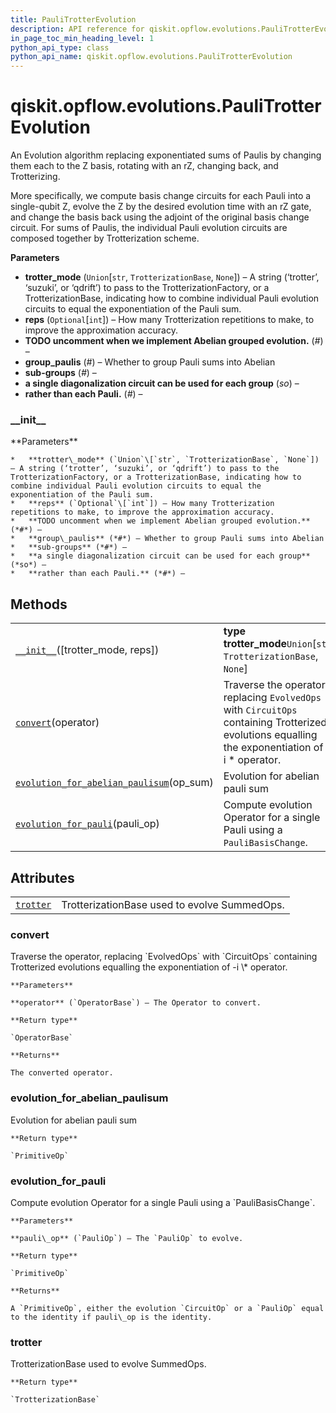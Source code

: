 ```yaml
---
title: PauliTrotterEvolution
description: API reference for qiskit.opflow.evolutions.PauliTrotterEvolution
in_page_toc_min_heading_level: 1
python_api_type: class
python_api_name: qiskit.opflow.evolutions.PauliTrotterEvolution
---
```


# qiskit.opflow\.evolutions.PauliTrotterEvolution

<Class id="qiskit.opflow.evolutions.PauliTrotterEvolution" isDedicatedPage={true} github="https://github.com/qiskit/qiskit/tree/stable/0.18/qiskit/opflow/evolutions/pauli_trotter_evolution.py" signature="PauliTrotterEvolution(trotter_mode='trotter', reps=1)" modifiers="class">
  An Evolution algorithm replacing exponentiated sums of Paulis by changing them each to the Z basis, rotating with an rZ, changing back, and Trotterizing.

  More specifically, we compute basis change circuits for each Pauli into a single-qubit Z, evolve the Z by the desired evolution time with an rZ gate, and change the basis back using the adjoint of the original basis change circuit. For sums of Paulis, the individual Pauli evolution circuits are composed together by Trotterization scheme.

  **Parameters**

  *   **trotter\_mode** (`Union`\[`str`, `TrotterizationBase`, `None`]) – A string (‘trotter’, ‘suzuki’, or ‘qdrift’) to pass to the TrotterizationFactory, or a TrotterizationBase, indicating how to combine individual Pauli evolution circuits to equal the exponentiation of the Pauli sum.
  *   **reps** (`Optional`\[`int`]) – How many Trotterization repetitions to make, to improve the approximation accuracy.
  *   **TODO uncomment when we implement Abelian grouped evolution.** (*#*) –
  *   **group\_paulis** (*#*) – Whether to group Pauli sums into Abelian
  *   **sub-groups** (*#*) –
  *   **a single diagonalization circuit can be used for each group** (*so*) –
  *   **rather than each Pauli.** (*#*) –

  ### \_\_init\_\_

  <Function id="qiskit.opflow.evolutions.PauliTrotterEvolution.__init__" signature="__init__(trotter_mode='trotter', reps=1)">
    **Parameters**

    *   **trotter\_mode** (`Union`\[`str`, `TrotterizationBase`, `None`]) – A string (‘trotter’, ‘suzuki’, or ‘qdrift’) to pass to the TrotterizationFactory, or a TrotterizationBase, indicating how to combine individual Pauli evolution circuits to equal the exponentiation of the Pauli sum.
    *   **reps** (`Optional`\[`int`]) – How many Trotterization repetitions to make, to improve the approximation accuracy.
    *   **TODO uncomment when we implement Abelian grouped evolution.** (*#*) –
    *   **group\_paulis** (*#*) – Whether to group Pauli sums into Abelian
    *   **sub-groups** (*#*) –
    *   **a single diagonalization circuit can be used for each group** (*so*) –
    *   **rather than each Pauli.** (*#*) –
  </Function>

  ## Methods

  |                                                                                                                                                                                                             |                                                                                                                                                   |
  | ----------------------------------------------------------------------------------------------------------------------------------------------------------------------------------------------------------- | ------------------------------------------------------------------------------------------------------------------------------------------------- |
  | [`__init__`](#qiskit.opflow.evolutions.PauliTrotterEvolution.__init__ "qiskit.opflow.evolutions.PauliTrotterEvolution.__init__")(\[trotter\_mode, reps])                                                    | **type trotter\_mode**`Union`\[`str`, `TrotterizationBase`, `None`]                                                                               |
  | [`convert`](#qiskit.opflow.evolutions.PauliTrotterEvolution.convert "qiskit.opflow.evolutions.PauliTrotterEvolution.convert")(operator)                                                                     | Traverse the operator, replacing `EvolvedOps` with `CircuitOps` containing Trotterized evolutions equalling the exponentiation of -i \* operator. |
  | [`evolution_for_abelian_paulisum`](#qiskit.opflow.evolutions.PauliTrotterEvolution.evolution_for_abelian_paulisum "qiskit.opflow.evolutions.PauliTrotterEvolution.evolution_for_abelian_paulisum")(op\_sum) | Evolution for abelian pauli sum                                                                                                                   |
  | [`evolution_for_pauli`](#qiskit.opflow.evolutions.PauliTrotterEvolution.evolution_for_pauli "qiskit.opflow.evolutions.PauliTrotterEvolution.evolution_for_pauli")(pauli\_op)                                | Compute evolution Operator for a single Pauli using a `PauliBasisChange`.                                                                         |

  ## Attributes

  |                                                                                                                               |                                              |
  | ----------------------------------------------------------------------------------------------------------------------------- | -------------------------------------------- |
  | [`trotter`](#qiskit.opflow.evolutions.PauliTrotterEvolution.trotter "qiskit.opflow.evolutions.PauliTrotterEvolution.trotter") | TrotterizationBase used to evolve SummedOps. |

  ### convert

  <Function id="qiskit.opflow.evolutions.PauliTrotterEvolution.convert" signature="convert(operator)">
    Traverse the operator, replacing `EvolvedOps` with `CircuitOps` containing Trotterized evolutions equalling the exponentiation of -i \* operator.

    **Parameters**

    **operator** (`OperatorBase`) – The Operator to convert.

    **Return type**

    `OperatorBase`

    **Returns**

    The converted operator.
  </Function>

  ### evolution\_for\_abelian\_paulisum

  <Function id="qiskit.opflow.evolutions.PauliTrotterEvolution.evolution_for_abelian_paulisum" signature="evolution_for_abelian_paulisum(op_sum)">
    Evolution for abelian pauli sum

    **Return type**

    `PrimitiveOp`
  </Function>

  ### evolution\_for\_pauli

  <Function id="qiskit.opflow.evolutions.PauliTrotterEvolution.evolution_for_pauli" signature="evolution_for_pauli(pauli_op)">
    Compute evolution Operator for a single Pauli using a `PauliBasisChange`.

    **Parameters**

    **pauli\_op** (`PauliOp`) – The `PauliOp` to evolve.

    **Return type**

    `PrimitiveOp`

    **Returns**

    A `PrimitiveOp`, either the evolution `CircuitOp` or a `PauliOp` equal to the identity if pauli\_op is the identity.
  </Function>

  ### trotter

  <Function id="qiskit.opflow.evolutions.PauliTrotterEvolution.trotter" signature="trotter" modifiers="property">
    TrotterizationBase used to evolve SummedOps.

    **Return type**

    `TrotterizationBase`
  </Function>
</Class>

